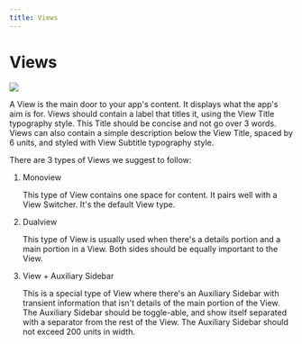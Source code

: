 ```yaml
---
title: Views
---
```


# Views

![](/images/helium/hig/views.png)

A View is the main door to your app's content. It displays what the app's aim is for. Views should contain a label that titles it, using the View Title typography style. This Title should be concise and not go over 3 words. Views can also contain a simple description below the View Title, spaced by 6 units, and styled with View Subtitle typography style.

There are 3 types of Views we suggest to follow:

1. Monoview

   This type of View contains one space for content. It pairs well with a View Switcher. It's the default View type.

2. Dualview

   This type of View is usually used when there's a details portion and a main portion in a View. Both sides should be equally important to the View.

3. View + Auxiliary Sidebar

   This is a special type of View where there's an Auxiliary Sidebar with transient information that isn't details of the main portion of the View. The Auxiliary Sidebar should be toggle-able, and show itself separated with a separator from the rest of the View. The Auxiliary Sidebar should not exceed 200 units in width.
